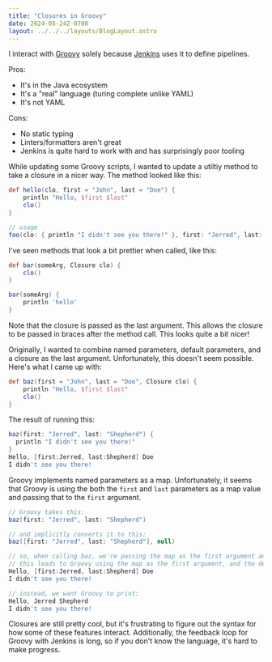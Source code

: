 ```yaml
---
title: "Closures in Groovy"
date: 2024-05-24Z-0700
layout: ../../../layouts/BlogLayout.astro
---
```



I interact with [Groovy](https://groovy-lang.org/) solely because [Jenkins](https://www.jenkins.io/) uses it to define pipelines.

Pros:

- It's in the Java ecosystem
- It's a "real" language (turing complete unlike YAML)
- It's not YAML

Cons:

- No static typing
- Linters/formatters aren't great
- Jenkins is quite hard to work with and has surprisingly poor tooling

While updating some Groovy scripts, I wanted to update a utiltiy method to take a closure in a nicer way. The method looked like this:

```groovy
def hello(clo, first = "John", last = "Doe") {
    println "Hello, $first $last"
    clo()
}

// usage
foo(clo: { println "I didn't see you there!" }, first: "Jerred", last: "Shepherd")
```

I've seen methods that look a bit prettier when called, like this:

```groovy
def bar(someArg, Closure clo) {
    clo()
}

bar(someArg) {
    println 'hello'
}
```

Note that the closure is passed as the last argument. This allows the closure to be passed in braces after the method call. This looks quite a bit nicer!

<Dialog>
  <Socratic perspective="student">
    It looks like Groovy has some nice syntatic sugar: named and default parameters are both pretty nice to have.
  </Socratic>
  <Divider />
  <Socratic perspective="teacher">
    Groovy does have some nice features, but{" "}
    <a href="https://groovy-lang.org/objectorientation.html#_named_parameters">named parameters</a> have some rough
    edges. The documentation doesn't clearly cover how to use named parameters with default parameters or closures.
  </Socratic>
</Dialog>

Originally, I wanted to combine named parameters, default parameters, and a closure as the last argument. Unfortunately, this doesn't seem possible. Here's what I came up with:

```groovy
def baz(first = "John", last = "Doe", Closure clo) {
    println "Hello, $first $last"
    clo()
}
```

The result of running this:

```groovy
baz(first: "Jerred", last: "Shepherd") {
  println "I didn't see you there!"
}
Hello, [first:Jerred, last:Shepherd] Doe
I didn't see you there!
```

Groovy implements named parameters as a map. Unfortunately, it seems that Groovy is using the both the `first` and `last` parameters as a map value and passing that to the `first` argument.

```groovy
// Groovy takes this:
baz(first: "Jerred", last: "Shepherd")

// and implicitly converts it to this:
baz([first: "Jerred", last: "Shepherd"], null)

// so, when calling baz, we're passing the map as the first argument and null as the second argument
// this leads to Groovy using the map as the first argument, and the default value of "Doe" as the second argument
Hello, [first:Jerred, last:Shepherd] Doe
I didn't see you there!

// instead, we want Groovy to print:
Hello, Jerred Shepherd
I didn't see you there!
```

Closures are still pretty cool, but it's frustrating to figure out the syntax for how some of these features interact. Additionally, the feedback loop for Groovy with Jenkins is long, so if you don't know the language, it's hard to make progress.

